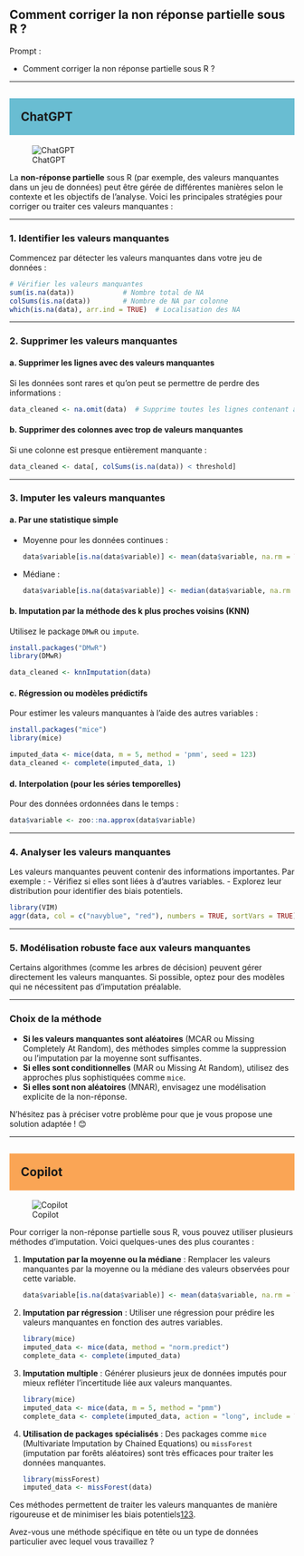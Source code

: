 ## Comment corriger la non réponse partielle sous R ?

::: {.callout-note appearance="simple"}
Prompt : 

* Comment corriger la non réponse partielle sous R ?


:::

----

## ChatGPT {style="background-color: #69bdd2; padding: 20px;"}
![ChatGPT](../img/ChatGPT.PNG)

La **non-réponse partielle** sous R (par exemple, des valeurs manquantes dans un jeu de données) peut être gérée de différentes manières selon le contexte et les objectifs de l'analyse. Voici les principales stratégies pour corriger ou traiter ces valeurs manquantes :

---

### 1. **Identifier les valeurs manquantes**
Commencez par détecter les valeurs manquantes dans votre jeu de données :

```R
# Vérifier les valeurs manquantes
sum(is.na(data))            # Nombre total de NA
colSums(is.na(data))        # Nombre de NA par colonne
which(is.na(data), arr.ind = TRUE)  # Localisation des NA
```

---

### 2. **Supprimer les valeurs manquantes**
#### a. **Supprimer les lignes avec des valeurs manquantes**
Si les données sont rares et qu'on peut se permettre de perdre des informations :

```R
data_cleaned <- na.omit(data)  # Supprime toutes les lignes contenant au moins un NA
```

#### b. **Supprimer des colonnes avec trop de valeurs manquantes**
Si une colonne est presque entièrement manquante :

```R
data_cleaned <- data[, colSums(is.na(data)) < threshold]
```

---

### 3. **Imputer les valeurs manquantes**
#### a. **Par une statistique simple**
- Moyenne pour les données continues :
  ```R
  data$variable[is.na(data$variable)] <- mean(data$variable, na.rm = TRUE)
  ```
- Médiane :
  ```R
  data$variable[is.na(data$variable)] <- median(data$variable, na.rm = TRUE)
  ```

#### b. **Imputation par la méthode des k plus proches voisins (KNN)**
Utilisez le package `DMwR` ou `impute`.

```R
install.packages("DMwR")
library(DMwR)

data_cleaned <- knnImputation(data)
```

#### c. **Régression ou modèles prédictifs**
Pour estimer les valeurs manquantes à l'aide des autres variables :
```R
install.packages("mice")
library(mice)

imputed_data <- mice(data, m = 5, method = 'pmm', seed = 123)
data_cleaned <- complete(imputed_data, 1)
```

#### d. **Interpolation (pour les séries temporelles)**
Pour des données ordonnées dans le temps :
```R
data$variable <- zoo::na.approx(data$variable)
```

---

### 4. **Analyser les valeurs manquantes**
Les valeurs manquantes peuvent contenir des informations importantes. Par exemple :
- Vérifiez si elles sont liées à d'autres variables.
- Explorez leur distribution pour identifier des biais potentiels.

```R
library(VIM)
aggr(data, col = c("navyblue", "red"), numbers = TRUE, sortVars = TRUE)
```

---

### 5. **Modélisation robuste face aux valeurs manquantes**
Certains algorithmes (comme les arbres de décision) peuvent gérer directement les valeurs manquantes. Si possible, optez pour des modèles qui ne nécessitent pas d'imputation préalable.

---

### Choix de la méthode
- **Si les valeurs manquantes sont aléatoires** (MCAR ou Missing Completely At Random), des méthodes simples comme la suppression ou l'imputation par la moyenne sont suffisantes.
- **Si elles sont conditionnelles** (MAR ou Missing At Random), utilisez des approches plus sophistiquées comme `mice`.
- **Si elles sont non aléatoires** (MNAR), envisagez une modélisation explicite de la non-réponse.

N'hésitez pas à préciser votre problème pour que je vous propose une solution adaptée ! 😊

----

## Copilot {style="background-color: #faa555; padding: 20px;"}
![Copilot](../img/copilot.PNG)

Pour corriger la non-réponse partielle sous R, vous pouvez utiliser plusieurs méthodes d'imputation. Voici quelques-unes des plus courantes :

1. **Imputation par la moyenne ou la médiane** : Remplacer les valeurs manquantes par la moyenne ou la médiane des valeurs observées pour cette variable.
   ```R
   data$variable[is.na(data$variable)] <- mean(data$variable, na.rm = TRUE)
   ```

2. **Imputation par régression** : Utiliser une régression pour prédire les valeurs manquantes en fonction des autres variables.
   ```R
   library(mice)
   imputed_data <- mice(data, method = "norm.predict")
   complete_data <- complete(imputed_data)
   ```

3. **Imputation multiple** : Générer plusieurs jeux de données imputés pour mieux refléter l'incertitude liée aux valeurs manquantes.
   ```R
   library(mice)
   imputed_data <- mice(data, m = 5, method = "pmm")
   complete_data <- complete(imputed_data, action = "long", include = TRUE)
   ```

4. **Utilisation de packages spécialisés** : Des packages comme `mice` (Multivariate Imputation by Chained Equations) ou `missForest` (imputation par forêts aléatoires) sont très efficaces pour traiter les données manquantes.
   ```R
   library(missForest)
   imputed_data <- missForest(data)
   ```

Ces méthodes permettent de traiter les valeurs manquantes de manière rigoureuse et de minimiser les biais potentiels[1](https://ssc.ca/fr/etude-de-cas/traitement-non-reponse-a-une-question-dans-enquetes)[2](https://ensai.fr/wp-content/uploads/2019/06/DManquantesCours_Reunion.pdf)[3](https://www.i3s.unice.fr/~crescenz/publications/Florence/valeurs-manquantes-ou-aberrantes.pdf).

Avez-vous une méthode spécifique en tête ou un type de données particulier avec lequel vous travaillez ?